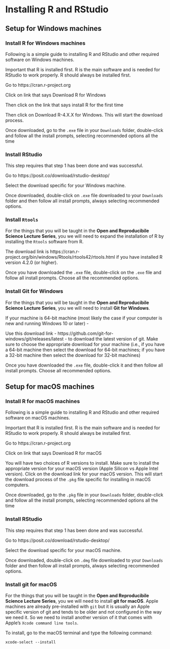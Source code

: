 # Installing R and RStudio {#install-r}

## Setup for Windows machines

### Install R for Windows machines

Following is a simple guide to installing R and RStudio and other required software on Windows machines.

Important that R is installed first. R is the main software and is needed for RStudio to work properly. R should always be installed first.

Go to https://cran.r-project.org

Click on link that says Download R for Windows

Then click on the link that says install R for the first time

Then click on Download R-4.X.X for Windows. This will start the download process.

Once downloaded, go to the `.exe` file in your `Downloads` folder, double-click and follow all the install prompts, selecting recommended options all the time

### Install RStudio

This step requires that step 1 has been done and was successful.

Go to https://posit.co/download/rstudio-desktop/

Select the download specific for your Windows machine.

Once downloaded, double-click on `.exe` file downloaded to your `Downloads` folder and then follow all install prompts, always selecting recommended options.

### Install `Rtools`

For the things that you will be taught in the **Open and Reproducibile Science Lecture Series**, you we will need to expand the installation of R by installing the `Rtools` software from R.

The download link is https://cran.r-project.org/bin/windows/Rtools/rtools42/rtools.html if you have installed R version 4.2.0 (or higher).

Once you have downloaded the `.exe` file, double-click on the `.exe` file and follow all install prompts. Choose all the recommended options.

### Install Git for Windows

For the things that you will be taught in the **Open and Reproducibile Science Lecture Series**, you we will need to install **Git for Windows**.

If your machine is 64-bit machine (most likely the case if your computer is new and running Windows 10 or later) - 

Use this download link - https://github.com/git-for-windows/git/releases/latest - to download the latest version of git. Make sure to choose the appropriate download for your machine (i.e., if you have a 64-bit machine then select the download for 64-bit machines; if you have a 32-bit machine then select the download for 32-bit machines)

Once you have downloaded the `.exe` file, double-click it and then follow all install prompts. Choose all recommended options.

## Setup for macOS machines

### Install R for macOS machines

Following is a simple guide to installing R and RStudio and other required software on macOS machines.

Important that R is installed first. R is the main software and is needed for RStudio to work properly. R should always be installed first.

Go to https://cran.r-project.org

Click on link that says Download R for macOS

You will have two choices of R versions to install. Make sure to install the appropriate version for your macOS version (Apple Silicon vs Apple Intel version). Click on the download link for your macOS version. This will start the download process of the `.pkg` file specific for installing in macOS computers.

Once downloaded, go to the `.pkg` file in your `Downloads` folder, double-click and follow all the install prompts, selecting recommended options all the time

### Install RStudio

This step requires that step 1 has been done and was successful.

Go to https://posit.co/download/rstudio-desktop/

Select the download specific for your macOS machine.

Once downloaded, double-click on `.dmg` file downloaded to your `Downloads` folder and then follow all install prompts, always selecting recommended options.

### Install git for macOS

For the things that you will be taught in the **Open and Reproducibile Science Lecture Series**, you we will need to install **git for macOS**. Apple machines are already pre-installed with `git` but it is usually an Apple specific version of git and tends to be older and not configured in the way we need it. So we need to install another version of it that comes with Apple's `Xcode command line tools`.

To install, go to the macOS terminal and type the following command:

```
xcode-select --install
```

<br/>
<br/>